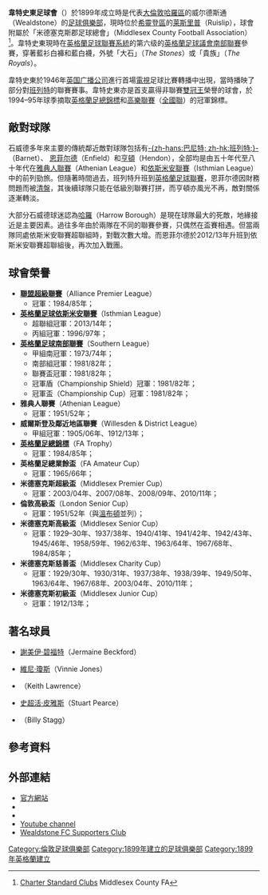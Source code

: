 {{noteTA|G1=足球
|T=zh-hans:威尔德斯通足球俱乐部; zh-hk:韋特史東足球會;
|1=zh-hans:威尔德斯通足球俱乐部; zh-hk:韋特史東足球會;
|2=zh-hans:威尔德斯通; zh-hk:韋特史東;
|3=zh-hans:莱斯里普; zh-hk:雷士廉; zh-tw:萊斯里普;
}}
{{Infobox football club
| clubname    = 韋特史東<br>''Wealdstone''
| image       = [[File:WealdstoneCrest1-1-.png|180px]]
| fullname    = Wealdstone Football Club
| nickname    = ''The Stones'', ''The Royals''
| founded     = 1899年
| city        = [[莱斯里普|莱斯里普]]
| ground      = Vale Stadium
| capacity    = 2,640人（329個坐席）
| chairman    = Howard Krais
| manager     = Gordon Bartlett
| league   = {{English football updater|Wealdsto}}
| season   = {{English football updater|Wealdsto2}}
| position = {{English football updater|Wealdsto3}}
| pattern_la1=|pattern_b1=|pattern_ra1=
| leftarm1=0000FF|body1=0000FF|rightarm1=0000FF|shorts1=FFFFFF|socks1=0000FF
| pattern_la2=|pattern_b2=_maroonsleevelinesandsidesthick|pattern_ra2=
| leftarm2=FFFF00|body2=FFFF00|rightarm2=FFFF00|shorts2=0000FF|socks2=FFFF00
}}
'''韋特史東足球會'''（{{lang-en|'''Wealdstone Football Club'''}}）於1899年成立時是代表[[大倫敦|大倫敦]][[哈羅區|哈羅區]]的威尔德斯通（Wealdstone）的[[足球俱樂部|足球俱樂部]]，現時位於[[希靈登區|希靈登區]]的[[莱斯里普|莱斯里普]]（Ruislip），球會附屬於「米德塞克斯郡足球總會」（Middlesex County Football Association）<ref>[https://archive.is/20130216050141/http://www.middlesexfa.com/clubs%20and%20leagues/charter-standard/~/media/countysites/middlesexfa/documents/charter%20standard/charter-standard-clubs-in-middlesex-website-document-110113.ashx Charter Standard Clubs] Middlesex County FA</ref>。韋特史東現時在[[英格蘭足球聯賽系統|英格蘭足球聯賽系統]]的第六级的[[英格蘭足球議會南部聯賽|英格蘭足球議會南部聯賽]]參賽，穿著藍衫白褲和藍白襪，外號「大石」（''The Stones''）或「貴族」（''The Royals''）。

韋特史東於1946年[[英国广播公司|英国广播公司]]進行首場[[電視|電視]]足球比賽轉播中出現，當時播映了部分對[[巴尼特足球俱乐部|班列特]]的聯賽賽事。韋特史東亦是首支贏得非聯賽[[雙料冠軍|雙冠王]]榮譽的球會，於1994–95年球季摘取[[英格蘭足總錦標|英格蘭足總錦標]]和[[英格蘭足球議會聯賽|高樂聯賽]]（[[英格蘭足球議會全國聯賽|全國聯]]）的冠軍錦標。

== 敵對球隊 ==
石威德多年來主要的傳統鄰近敵對球隊包括有[[巴尼特足球俱乐部|-{zh-hans:巴尼特; zh-hk:班列特;}-]]（Barnet）、 [[Enfield_F.C.|恩菲尔德]]（Enfield）和[[亨頓足球會|亨頓]]（Hendon），全部均是由五十年代至八十年代在[[Athenian_League|雅典人聯賽]]（Athenian League）和[[英格蘭足球依斯米安聯賽|依斯米安聯賽]]（Isthmian League）中的前列勁旅。但隨著時間過去，班列特升班到[[英格蘭足球聯賽|英格蘭足球聯賽]]，恩菲尔德因財務問題而被[[清盤|清盤]]，其後續球隊只能在低級別聯賽打拼，而亨頓亦風光不再，敵對關係逐漸轉淡。

大部分石威德球迷認為[[哈羅市足球會|哈羅]]（Harrow Borough）是現在球隊最大的死敵，地緣接近是主要因素。過往多年由於兩隊在不同的聯賽參賽，只偶然在盃賽相遇。但當兩隊同處依斯米安聯賽超聯組時，對戰次數大增。而恩菲尔德於2012/13年升班到依斯米安聯賽超聯組後，再次加入戰團。

== 球會榮譽 ==
*'''[[英格蘭足球議會聯賽|聯盟超級聯賽]]'''（Alliance Premier League）
**冠軍：1984/85年；
*'''[[英格蘭足球依斯米安聯賽|英格蘭足球依斯米安聯賽]]'''（Isthmian League）
**超聯組冠軍：2013/14年；
**丙組冠軍：1996/97年；
*'''[[英格蘭足球南部聯賽|英格蘭足球南部聯賽]]'''（Southern League）
**甲組南冠軍：1973/74年；
**南部組冠軍：1981/82年；
**聯賽盃冠軍：1981/82年；
**冠軍盾（Championship Shield）冠軍：1981/82年；
**冠軍盃（Championship Cup）冠軍：1981/82年；
*'''雅典人聯賽'''（Athenian League）
**冠軍：1951/52年；
*'''威爾斯登及鄰近地區聯賽'''（Willesden & District League）
**甲組冠軍：1905/06年、1912/13年；
*'''[[英格蘭足總錦標|英格蘭足總錦標]]'''（FA Trophy）
**冠軍：1984/85年；
*'''英格蘭足總業餘盃'''（FA Amateur Cup）
**冠軍：1965/66年；
*'''米德塞克斯超級盃'''（Middlesex Premier Cup）
**冠軍：2003/04年、2007/08年、2008/09年、2010/11年；
*'''倫敦高級盃'''（London Senior Cup）
**冠軍：1951/52年（與[[溫布頓足球會|溫布頓]]並列）；
*'''米德塞克斯高級盃'''（Middlesex Senior Cup）
**冠軍：1929–30年、1937/38年、1940/41年、1941/42年、1942/43年、1945/46年、1958/59年、1962/63年、1963/64年、1967/68年、1984/85年；
*'''米德塞克斯慈善盃'''（Middlesex Charity Cup）
**冠軍：1929/30年、1930/31年、1937/38年、1938/39年、1949/50年、1963/64年、1967/68年、2003/04年、2010/11年；
*'''米德塞克斯初級盃'''（Middlesex Junior Cup）
**冠軍：1912/13年；

== 著名球員 ==
* {{flagicon|ENG}} [[謝美伊·碧福特|謝美伊·碧福特]]（Jermaine Beckford）
* {{flagicon|WAL}} [[維尼·瓊斯|維尼·瓊斯]]（Vinnie Jones）
* {{flagicon|ENG}} {{link-en|基夫·勞倫斯|Keith Lawrence (footballer)|基夫·勞倫斯}}（Keith Lawrence）
* {{flagicon|ENG}} [[斯图尔特·皮尔斯|史超活·皮雅斯]]（Stuart Pearce）
* {{flagicon|ENG}} {{link-en|比利·斯塔格|Billy Stagg|比利·斯塔格}}（Billy Stagg）

== 參考資料 ==
{{reflist}}

== 外部連結 ==
*[http://www.wealdstone-fc.com/ 官方網站] {{Wayback|url=http://www.wealdstone-fc.com/ |date=20150630195646 }}
*{{Twitter|wealdstonefc}}
*{{Facebook|wealdstonefootballclub}}
*[https://www.youtube.com/channel/UCZ4cfgrDVHh1pmt-cw-MDGQ Youtube channel] {{Wayback|url=https://www.youtube.com/channel/UCZ4cfgrDVHh1pmt-cw-MDGQ |date=20151202114205 }}
*[http://wfcsc.co.uk/ Wealdstone FC Supporters Club] {{Wayback|url=http://wfcsc.co.uk/ |date=20150715172233 }}

{{DEFAULTSORT:Wealdstone FC}}
{{英格蘭足球議會全國聯賽}}
[[Category:倫敦足球俱樂部|Category:倫敦足球俱樂部]]
[[Category:1899年建立的足球俱樂部|Category:1899年建立的足球俱樂部]]
[[Category:1899年英格蘭建立|Category:1899年英格蘭建立]]
